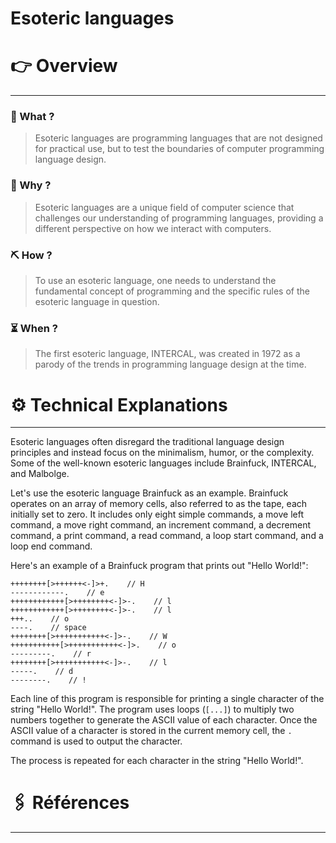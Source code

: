 # Esoteric languages


# 👉 Overview

---

### 👀 What ?

> Esoteric languages are programming languages that are not designed for practical use, but to test the boundaries of computer programming language design.
> 

### 🧐 Why ?

> Esoteric languages are a unique field of computer science that challenges our understanding of programming languages, providing a different perspective on how we interact with computers.
> 

### ⛏️ How ?

> To use an esoteric language, one needs to understand the fundamental concept of programming and the specific rules of the esoteric language in question.
> 

### ⏳ When ?

> The first esoteric language, INTERCAL, was created in 1972 as a parody of the trends in programming language design at the time.
> 

# ⚙️ Technical Explanations

---

Esoteric languages often disregard the traditional language design principles and instead focus on the minimalism, humor, or the complexity. Some of the well-known esoteric languages include Brainfuck, INTERCAL, and Malbolge.

Let's use the esoteric language Brainfuck as an example. Brainfuck operates on an array of memory cells, also referred to as the tape, each initially set to zero. It includes only eight simple commands, a move left command, a move right command, an increment command, a decrement command, a print command, a read command, a loop start command, and a loop end command.

Here's an example of a Brainfuck program that prints out "Hello World!":

```
++++++++[>++++++<-]>+.    // H
------------.    // e
++++++++++++[>++++++++<-]>-.    // l
++++++++++++[>++++++++<-]>-.    // l
+++..    // o
----.    // space
++++++++[>+++++++++++<-]>-.    // W
+++++++++++[>+++++++++++<-]>.    // o
---------.    // r
++++++++[>+++++++++++<-]>-.    // l
-----.    // d
--------.    // !

```

Each line of this program is responsible for printing a single character of the string "Hello World!". The program uses loops (`[...]`) to multiply two numbers together to generate the ASCII value of each character. Once the ASCII value of a character is stored in the current memory cell, the `.` command is used to output the character.

The process is repeated for each character in the string "Hello World!".

# 🖇️ Références

---